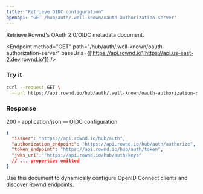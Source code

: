 ```yaml
---
title: "Retrieve OIDC configuration"
openapi: "GET /hub/auth/.well-known/oauth-authorization-server"
---
```


Retrieve Rownd's OAuth 2.0/OIDC metadata document.

<Endpoint method="GET" path="/hub/auth/.well-known/oauth-authorization-server" baseUrls={['https://api.rownd.io','https://api.us-east-2.dev.rownd.io']} />

### Try it

```bash title="cURL"
curl --request GET \
  --url https://api.rownd.io/hub/auth/.well-known/oauth-authorization-server
```

### Response

200 - application/json — OIDC configuration

```json title="200 OK"
{
  "issuer": "https://api.rownd.io/hub/auth",
  "authorization_endpoint": "https://api.rownd.io/hub/auth/authorize",
  "token_endpoint": "https://api.rownd.io/hub/auth/token",
  "jwks_uri": "https://api.rownd.io/hub/auth/keys"
  // ... properties omitted
}
```

<Info>
Use this document to dynamically configure OpenID Connect clients and discover Rownd endpoints.
</Info>
